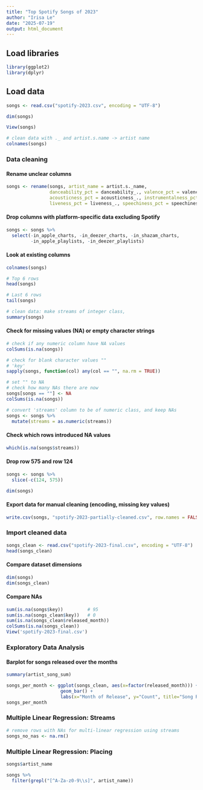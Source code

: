 ```yaml
---
title: "Top Spotify Songs of 2023"
author: "Irisa Le"
date: "2025-07-19"
output: html_document
---
```


## Load libraries
```r
library(ggplot2)
library(dplyr)
```

## Load data
```r
songs <- read.csv("spotify-2023.csv", encoding = "UTF-8")
```

```r
dim(songs)
```

```r
View(songs)
```

```r
# clean data with ._ and artist.s.name -> artist name
colnames(songs)
```

### Data cleaning
#### Rename unclear columns
```r
songs <- rename(songs, artist_name = artist.s._name,
                danceability_pct = danceability_., valence_pct = valence_., energy_pct = energy_.,          
                acousticness_pct = acousticness_., instrumentalness_pct = instrumentalness_., 
                liveness_pct = liveness_., speechiness_pct = speechiness_.)
```

#### Drop columns with platform-specific data excluding Spotify
```r
songs <- songs %>%
  select(-in_apple_charts, -in_deezer_charts, -in_shazam_charts,
         -in_apple_playlists, -in_deezer_playlists)
```

#### Look at existing columns
```r
colnames(songs)
```

```r
# Top 6 rows
head(songs)
```

```r
# Last 6 rows
tail(songs)
```

```r
# clean data: make streams of integer class,
summary(songs)
```

#### Check for missing values (NA) or empty character strings
```r
# check if any numeric column have NA values
colSums(is.na(songs))
```

```r
# check for blank character values ""
# 'key'
sapply(songs, function(col) any(col == "", na.rm = TRUE))
```

```r
# set "" to NA
# check how many NAs there are now
songs[songs == ""] <- NA
colSums(is.na(songs))
```

```r
# convert 'streams' column to be of numeric class, and keep NAs
songs <- songs %>%
  mutate(streams = as.numeric(streams))
```

#### Check which rows introduced NA values
```r
which(is.na(songs$streams))
```

#### Drop row 575 and row 124
```r
songs <- songs %>%
  slice(-c(124, 575))
```

```r
dim(songs)
```

#### Export data for manual cleaning (encoding, missing key values)
```r
write.csv(songs, "spotify-2023-partially-cleaned.csv", row.names = FALSE)
```

### Import cleaned data
```r
songs_clean <- read.csv("spotify-2023-final.csv", encoding = "UTF-8")
head(songs_clean)
```

#### Compare dataset dimensions
```r
dim(songs)
dim(songs_clean)
```

#### Compare NAs
```r
sum(is.na(songs$key))         # 95
sum(is.na(songs_clean$key))   # 0
sum(is.na(songs_clean$released_month))
colSums(is.na(songs_clean))
View('spotify-2023-final.csv')
```

### Exploratory Data Analysis
#### Barplot for songs released over the months
```r
summary(artist_song_sum)
```

```r
songs_per_month <- ggplot(songs_clean, aes(x=factor(released_month))) +
                    geom_bar() +
                    labs(x="Month of Release", y="Count", title="Song Releases by Month")
songs_per_month
```

### Multiple Linear Regression: Streams
```r
# remove rows with NAs for multi-linear regression using streams
songs_no_nas <- na.rm()
```

### Multiple Linear Regression: Placing


```r
songs$artist_name
```

```r
songs %>%
  filter(grepl("[^A-Za-z0-9\\s]", artist_name))
```


















